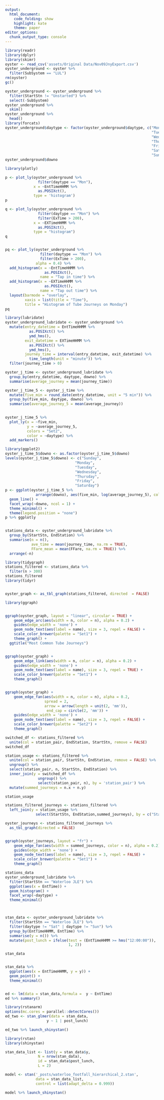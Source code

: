 ```yaml
---
output: 
  html_document:
    code_folding: show
    highlight: kate
    theme: paper
editor_options:
  chunk_output_type: console
---
```


```r
library(readr)
library(dplyr)
library(skimr)
oyster <- read_csv('assets/Original Data/Nov09JnyExport.csv') 
oyster_underground <- oyster %>% 
  filter(SubSystem == "LUL")
rm(oyster)
gc()

oyster_underground <- oyster_underground %>% 
  filter(StartStn != "Unstarted") %>% 
  select(-SubSystem)
oyster_underground %>% 
  skim()
oyster_underground %>% 
  head()
library(forcats)
oyster_underground$daytype <- factor(oyster_underground$daytype, c("Mon",
                                                                   "Tue",
                                                                   "Wed",
                                                                   "Thu",
                                                                   "Fri",
                                                                   "Sat",
                                                                   "Sun"))
oyster_underground$downo
```


```r


library(plotly)

p <- plot_ly(oyster_underground %>% 
               filter(daytype == "Mon"),
             x = ~EntTimeHHMM %>% 
               as.POSIXct(),
             type = 'histogram')
p

q <- plot_ly(oyster_underground %>%
               filter(daytype == "Mon") %>% 
               filter(ExTime > 200),
             x = ~EXTimeHHMM %>% 
               as.POSIXct(),
             type = "histogram")
q


pq <- plot_ly(oyster_underground %>%
                filter(daytype == "Mon") %>% 
                filter(ExTime > 200),
              alpha = 0.4) %>% 
  add_histogram(x = ~EntTimeHHMM %>% 
                  as.POSIXct(),
                name = "Tap in time") %>% 
  add_histogram(x = ~EXTimeHHMM %>% 
                  as.POSIXct(),
                name = "Tap out time") %>% 
  layout(barmode = "overlay",
         xaxis = list(title = "Time"),
         title = "Histogram of Tube Journeys on Monday")
pq

library(lubridate)
oyster_underground_lubridate <- oyster_underground %>% 
  mutate(entry_datetime = EntTimeHHMM %>% 
           as.POSIXct() %>% 
           ymd_hms(),
         exit_datetime = EXTimeHHMM %>% 
           as.POSIXct() %>% 
           ymd_hms(),
         journey_time = interval(entry_datetime, exit_datetime) %>% 
           time_length(unit = "minute")) %>% 
  filter(journey_time > 0)

oyster_j_time <- oyster_underground_lubridate %>% 
  group_by(entry_datetime, daytype, downo) %>% 
  summarise(average_journey = mean(journey_time))

oyster_j_time_5 <- oyster_j_time %>% 
  mutate(five_min = round_date(entry_datetime, unit = "5 min")) %>% 
  group_by(five_min, daytype, downo) %>% 
  summarise(average_journey_5 = mean(average_journey))
  

oyster_j_time_5 %>% 
  plot_ly(x = ~five_min,
          y = ~average_journey_5,
          colors = "Set2",
          color = ~daytype) %>% 
  add_markers()

library(ggplot2)
oyster_j_time_5$downo <- as.factor(oyster_j_time_5$downo)
levels(oyster_j_time_5$downo) <- c("Sunday",
                                "Monday",
                                "Tuesday",
                                "Wednesday",
                                "Thursday",
                                "Friday",
                                "Saturday")
p <- ggplot(oyster_j_time_5 %>% 
              arrange(downo), aes(five_min, log(average_journey_5), color = daytype)) +
  geom_line() +
  facet_wrap(~downo, ncol = 1) +
  theme_minimal() +
  theme(legend.position = "none")
p %>% ggplotly


stations_data <- oyster_underground_lubridate %>% 
  group_by(StartStn, EndStation) %>% 
  summarise(n = n(),
            ave_time = mean(journey_time, na.rm = TRUE),
            FFare_mean = mean(FFare, na.rm = TRUE)) %>% 
  arrange(-n)

```

```r
library(tidygraph)
stations_filtered <- stations_data %>%
  filter(n > 300)
stations_filtered
library(tidyr)


oyster_graph <- as_tbl_graph(stations_filtered, directed  = FALSE)

library(ggraph)


ggraph(oyster_graph, layout = "linear", circular = TRUE) + 
    geom_edge_arc(aes(width = n, color = n), alpha = 0.2) + 
    guides(edge_width = 'none') +
    geom_node_text(aes(label = name), size = 3, repel = FALSE) +
    scale_color_brewer(palette = "Set1") +
    theme_graph() +
  ggtitle("Most Common Tube Journeys")


ggraph(oyster_graph) + 
    geom_edge_link(aes(width = n, color = n), alpha = 0.2) + 
    guides(edge_width = 'none') +
    geom_node_text(aes(label = name), size = 3, repel = TRUE) +
    scale_color_brewer(palette = "Set1") +
    theme_graph()


ggraph(oyster_graph) + 
    geom_edge_fan(aes(width = n, color = n), alpha = 0.2,
                  spread = 2,
                  arrow = arrow(length = unit(2, 'mm')), 
                   end_cap = circle(2, 'mm')) + 
    guides(edge_width = 'none') +
    geom_node_text(aes(label = name), size = 3, repel = FALSE) +
    scale_color_brewer(palette = "Set2") +
    theme_graph()

```


```r
switched_df <- stations_filtered %>% 
  unite(col = station_pair, EndStation, StartStn, remove = FALSE)
switched_df

station_usage <- stations_filtered %>% 
  unite(col = station_pair, StartStn, EndStation, remove = FALSE) %>% 
  ungroup() %>% 
  select(station_pair, n, StartStn, EndStation) %>% 
  inner_join(y = switched_df %>% 
               ungroup() %>% 
               select(station_pair, n), by = 'station_pair') %>% 
  mutate(summed_journeys = n.x + n.y)

station_usage

stations_filtered_journeys <- stations_filtered %>% 
  left_join(y = station_usage %>% 
              select(StartStn, EndStation,summed_journeys), by = c("StartStn", "EndStation")) 

oyster_journeys <- stations_filtered_journeys %>% 
  as_tbl_graph(directed = FALSE)


ggraph(oyster_journeys, layout = "fr") + 
    geom_edge_fan(aes(width = summed_journeys, color = n), alpha = 0.2) + 
    guides(edge_width = 'none') +
    geom_node_text(aes(label = name), size = 3, repel = FALSE) +
    scale_color_brewer(palette = "Set1") +
    theme_graph()
```



```r



stations_data
oyster_underground_lubridate %>% 
  filter(StartStn == "Waterloo JLE") %>% 
  ggplot(aes(x = EntTime)) +
  geom_histogram() +
  facet_wrap(~daytype) +
  theme_minimal()



stan_data <- oyster_underground_lubridate %>%
  filter(StartStn == "Waterloo JLE") %>% 
  filter(daytype != "Sat" | daytype != "Sun") %>% 
  group_by(EntTimeHHMM, EntTime) %>% 
  summarise(y = n()) %>% 
  mutate(post_lunch = ifelse(test = (EntTimeHHMM >= hms("12:00:00")),
                             1, 2))

stan_data


stan_data %>% 
  ggplot(aes(x = EntTimeHHMM, y = y)) +
  geom_point() +
  theme_minimal()


ed <- lm(data = stan_data,formula =  y ~ EntTime)
ed %>% summary()

library(rstanarm)
options(mc.cores = parallel::detectCores())
ed_two <- stan_glmer(data = stan_data,
                   y ~ 1 | post_lunch)

ed_two %>% launch_shinystan()

library(rstan)
library(shinystan)

stan_data_list <- list(y = stan_data$y,
               N = nrow(stan_data),
               id = stan_data$post_lunch,
               L = 2)

model <- stan('_posts/waterloo_footfall_hierarchical_2.stan',
              data = stan_data_list,
              control = list(adapt_delta = 0.999))

model %>% launch_shinystan()


  

```
